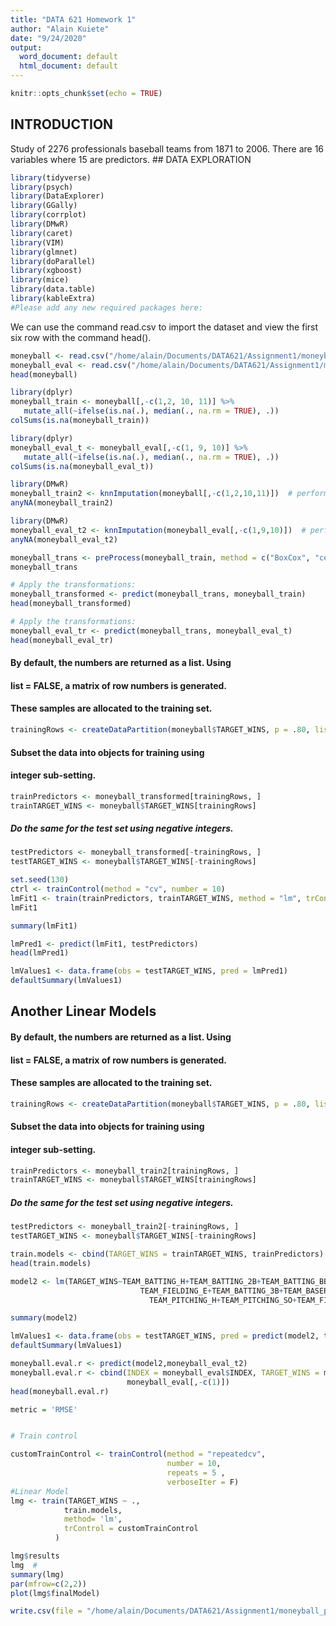 ```yaml
---
title: "DATA 621 Homework 1"
author: "Alain Kuiete"
date: "9/24/2020"
output:
  word_document: default
  html_document: default
---
```


```r
knitr::opts_chunk$set(echo = TRUE)
```



## INTRODUCTION
Study of 2276 professionals baseball teams from 1871 to 2006. There are 16 variables where 15 are predictors.
## DATA EXPLORATION

```r
library(tidyverse)
library(psych)
library(DataExplorer)
library(GGally)
library(corrplot)
library(DMwR)
library(caret)
library(VIM)
library(glmnet)
library(doParallel)
library(xgboost) 
library(mice)
library(data.table)
library(kableExtra)
#Please add any new required packages here:
```

We can use the command read.csv to import the dataset and view the first six row with the command head().

```r
moneyball <- read.csv("/home/alain/Documents/DATA621/Assignment1/moneyball-training-data.csv")
moneyball_eval <- read.csv("/home/alain/Documents/DATA621/Assignment1/moneyball-evaluation-data.csv")
head(moneyball)
```

```r
library(dplyr)
moneyball_train <- moneyball[,-c(1,2, 10, 11)] %>% 
   mutate_all(~ifelse(is.na(.), median(., na.rm = TRUE), .))
colSums(is.na(moneyball_train))
```

```r
library(dplyr)
moneyball_eval_t <- moneyball_eval[,-c(1, 9, 10)] %>% 
   mutate_all(~ifelse(is.na(.), median(., na.rm = TRUE), .))
colSums(is.na(moneyball_eval_t))
```


```r
library(DMwR)
moneyball_train2 <- knnImputation(moneyball[,-c(1,2,10,11)])  # perform knn imputation.
anyNA(moneyball_train2)
```

```r
library(DMwR)
moneyball_eval_t2 <- knnImputation(moneyball_eval[,-c(1,9,10)])  # perform knn imputation.
anyNA(moneyball_eval_t2)
```

```r
moneyball_trans <- preProcess(moneyball_train, method = c("BoxCox", "center", "scale", "pca"))
moneyball_trans
```

```r
# Apply the transformations:
moneyball_transformed <- predict(moneyball_trans, moneyball_train)
head(moneyball_transformed)
```


```r
# Apply the transformations:
moneyball_eval_tr <- predict(moneyball_trans, moneyball_eval_t)
head(moneyball_eval_tr)
```

#### By default, the numbers are returned as a list. Using
#### list = FALSE, a matrix of row numbers is generated.
#### These samples are allocated to the training set.
```r
trainingRows <- createDataPartition(moneyball$TARGET_WINS, p = .80, list= FALSE)
```


#### Subset the data into objects for training using
#### integer sub-setting.
```r
trainPredictors <- moneyball_transformed[trainingRows, ]
trainTARGET_WINS <- moneyball$TARGET_WINS[trainingRows]
```

##### Do the same for the test set using negative integers.
```r
testPredictors <- moneyball_transformed[-trainingRows, ]
testTARGET_WINS <- moneyball$TARGET_WINS[-trainingRows]

```


```r
set.seed(130)
ctrl <- trainControl(method = "cv", number = 10)
lmFit1 <- train(trainPredictors, trainTARGET_WINS, method = "lm", trControl = ctrl)
lmFit1
```


```r
summary(lmFit1)
```


```r
lmPred1 <- predict(lmFit1, testPredictors)
head(lmPred1)
```

```r
lmValues1 <- data.frame(obs = testTARGET_WINS, pred = lmPred1)
defaultSummary(lmValues1)
```

## Another Linear Models
#### By default, the numbers are returned as a list. Using
#### list = FALSE, a matrix of row numbers is generated.
#### These samples are allocated to the training set.
```r
trainingRows <- createDataPartition(moneyball$TARGET_WINS, p = .80, list= FALSE)
```


#### Subset the data into objects for training using
#### integer sub-setting.
```r
trainPredictors <- moneyball_train2[trainingRows, ]
trainTARGET_WINS <- moneyball$TARGET_WINS[trainingRows]
```

##### Do the same for the test set using negative integers.
```r
testPredictors <- moneyball_train2[-trainingRows, ]
testTARGET_WINS <- moneyball$TARGET_WINS[-trainingRows]

```

```r
train.models <- cbind(TARGET_WINS = trainTARGET_WINS, trainPredictors)
head(train.models)
```



```r
model2 <- lm(TARGET_WINS~TEAM_BATTING_H+TEAM_BATTING_2B+TEAM_BATTING_BB+TEAM_PITCHING_HR+
                             TEAM_FIELDING_E+TEAM_BATTING_3B+TEAM_BASERUN_SB+
                               TEAM_PITCHING_H+TEAM_PITCHING_SO+TEAM_FIELDING_DP, train.models)
```


```r
summary(model2)
```


```r
lmValues1 <- data.frame(obs = testTARGET_WINS, pred = predict(model2, testPredictors))
defaultSummary(lmValues1)
```

```r
moneyball.eval.r <- predict(model2,moneyball_eval_t2)
moneyball.eval.r <- cbind(INDEX = moneyball_eval$INDEX, TARGET_WINS = moneyball.eval.r,
                          moneyball_eval[,-c(1)])
head(moneyball.eval.r)
```



```r
metric = 'RMSE'


# Train control

customTrainControl <- trainControl(method = "repeatedcv", 
                                   number = 10, 
                                   repeats = 5 ,
                                   verboseIter = F)
#Linear Model
lmg <- train(TARGET_WINS ~ .,
            train.models,
            method= 'lm',
            trControl = customTrainControl
          )


```


```r
lmg$results  
lmg  #
summary(lmg)
par(mfrow=c(2,2))
plot(lmg$finalModel)
```





```r
write.csv(file = "/home/alain/Documents/DATA621/Assignment1/moneyball_predict.csv", moneyball.eval.r)
```














